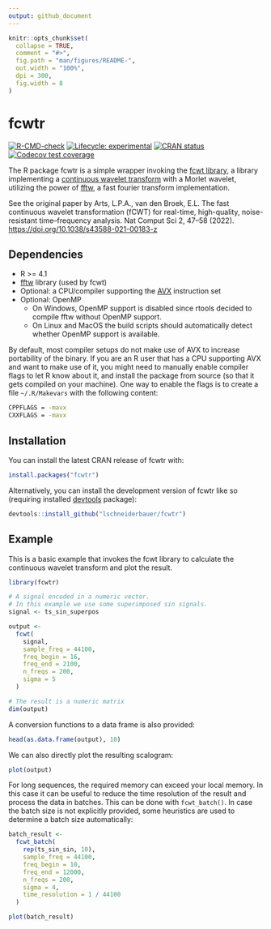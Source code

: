```yaml
---
output: github_document
---
```


<!-- README.md is generated from README.Rmd. Please edit that file -->

```r
knitr::opts_chunk$set(
  collapse = TRUE,
  comment = "#>",
  fig.path = "man/figures/README-",
  out.width = "100%",
  dpi = 300,
  fig.width = 8
)
```

# fcwtr

<!-- badges: start -->

[![R-CMD-check](https://github.com/lschneiderbauer/fcwtr/actions/workflows/R-CMD-check.yaml/badge.svg)](https://github.com/lschneiderbauer/fcwtr/actions/workflows/R-CMD-check.yaml) [![Lifecycle: experimental](https://img.shields.io/badge/lifecycle-experimental-orange.svg)](https://lifecycle.r-lib.org/articles/stages.html#experimental) [![CRAN status](https://www.r-pkg.org/badges/version/fcwtr)](https://CRAN.R-project.org/package=fcwtr) [![Codecov test coverage](https://codecov.io/gh/lschneiderbauer/fcwtr/branch/master/graph/badge.svg)](https://app.codecov.io/gh/lschneiderbauer/fcwtr?branch=master)

<!-- badges: end -->

The R package fcwtr is a simple wrapper invoking the [fcwt library](https://github.com/fastlib/fCWT), a library implementing a [continuous wavelet transform](https://en.wikipedia.org/wiki/Continuous_wavelet_transform) with a Morlet wavelet, utilizing the power of [fftw](https://www.fftw.org/), a fast fourier transform implementation.

See the original paper by Arts, L.P.A., van den Broek, E.L. The fast continuous wavelet transformation (fCWT) for real-time, high-quality, noise-resistant time–frequency analysis. Nat Comput Sci 2, 47–58 (2022). <https://doi.org/10.1038/s43588-021-00183-z>

## Dependencies

-   R \>= 4.1
-   [fftw](https://www.fftw.org/) library (used by fcwt)
-   Optional: a CPU/compiler supporting the [AVX](https://en.wikipedia.org/wiki/Advanced_Vector_Extensions) instruction set
-   Optional: OpenMP
    -   On Windows, OpenMP support is disabled since rtools decided to compile fftw without OpenMP support.
    -   On Linux and MacOS the build scripts should automatically detect whether OpenMP support is available.

By default, most compiler setups do not make use of AVX to increase portability of the binary. If you are an R user that has a CPU supporting AVX and want to make use of it, you might need to manually enable compiler flags to let R know about it, and install the package from source (so that it gets compiled on your machine). One way to enable the flags is to create a file `~/.R/Makevars` with the following content:

``` bash
CPPFLAGS = -mavx
CXXFLAGS = -mavx
```

## Installation

You can install the latest CRAN release of fcwtr with:

``` r
install.packages("fcwtr")
```

Alternatively, you can install the development version of fcwtr like so (requiring installed [devtools](https://devtools.r-lib.org/) package):

``` r
devtools::install_github("lschneiderbauer/fcwtr")
```

## Example

This is a basic example that invokes the fcwt library to calculate the continuous wavelet transform and plot the result.

```r
library(fcwtr)

# A signal encoded in a numeric vector.
# In this example we use some superimposed sin signals.
signal <- ts_sin_superpos

output <-
  fcwt(
    signal,
    sample_freq = 44100,
    freq_begin = 16,
    freq_end = 2100,
    n_freqs = 200,
    sigma = 5
  )

# The result is a numeric matrix
dim(output)
```

A conversion functions to a data frame is also provided:

```r
head(as.data.frame(output), 10)
```

We can also directly plot the resulting scalogram:

```r
plot(output)
```

For long sequences, the required memory can exceed your local memory. In this case it can be useful to reduce the time resolution of the result and process the data in batches. This can be done with `fcwt_batch()`. In case the batch size is not explicitly provided, some heuristics are used to determine a batch size automatically:

```r
batch_result <-
  fcwt_batch(
    rep(ts_sin_sin, 10),
    sample_freq = 44100,
    freq_begin = 10,
    freq_end = 12000,
    n_freqs = 200,
    sigma = 4,
    time_resolution = 1 / 44100
  )

plot(batch_result)
```

<!-- regenerate with devtools::build_readme() -->
